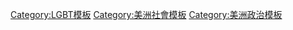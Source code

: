 {{美洲題目|name = LGBT rights in Americas|LGBT權益}}
<noinclude>
[[Category:LGBT模板]]
[[Category:美洲社會模板]]
[[Category:美洲政治模板]]
</noinclude>